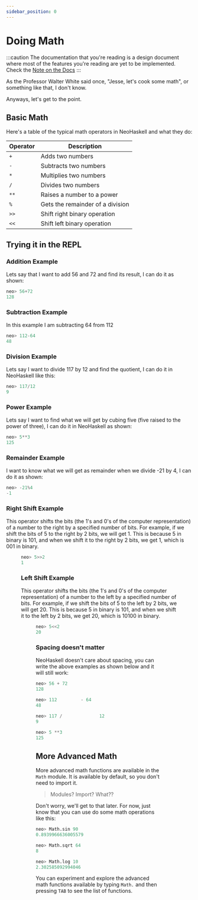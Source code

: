 ```yaml
---
sidebar_position: 0
---
```



# Doing Math

:::caution
The documentation that you're reading is a design document where most of
the features you're reading are yet to be implemented. Check the [Note on the Docs](/docs/docs-intro)
:::

As the Professor Walter White said once, "Jesse, let's cook some math", or something like that, I don't know.

Anyways, let's get to the point.

## Basic Math <Badge issue="22"/>

Here's a table of the typical math operators in NeoHaskell and what they do:

| Operator | Description                      |
| -------- | -------------------------------- |
| `+`      | Adds two numbers                 |
| `-`      | Subtracts two numbers            |
| `*`      | Multiplies two numbers           |
| `/`      | Divides two numbers              |
| `**`     | Raises a number to a power       |
| `%`      | Gets the remainder of a division |
| `>>`     | Shift right binary operation     |
| `<<`     | Shift left binary operation      |

## Trying it in the REPL

### Addition Example

Lets say that I want to add 56 and 72 and find its result, I can do it as shown:

```haskell
neo> 56+72
128
```

### Subtraction Example

In this example I am subtracting 64 from 112

```haskell
neo> 112-64
48
```

### Division Example

Lets say I want to divide 117 by 12 and find the quotient, I can do it in NeoHaskell like this:

```haskell
neo> 117/12
9
```

### Power Example

Lets say I want to find what we will get by cubing five (five raised to the power of three), I can do it in NeoHaskell as shown:

```haskell
neo> 5**3
125
```

### Remainder Example

I want to know what we will get as remainder when we divide -21 by 4, I can do it as shown:

```haskell
neo> -21%4
-1
```

### Right Shift Example

This operator shifts the bits (the 1's and 0's of the computer representation) of a number to the right by a specified number of bits. For example, if we shift the bits of 5 to the right by 2 bits, we will get 1. This is because 5 in binary is 101, and when we shift it to the right by 2 bits, we get 1, which is 001 in binary.

<Figure
  src={require("./img/Bitwise-operator-right-shift.png").default}
  alt="Graphical explanation of the above"
  sourceLink="https://www.geeksforgeeks.org/left-shift-right-shift-operators-c-cpp/"
/>

```haskell
neo> 5>>2
1
```

### Left Shift Example

This operator shifts the bits (the 1's and 0's of the computer representation) of a number to the left by a specified number of bits. For example, if we shift the bits of 5 to the left by 2 bits, we will get 20. This is because 5 in binary is 101, and when we shift it to the left by 2 bits, we get 20, which is 10100 in binary.

<Figure
  src={require("./img/Bitwise-operator-left-shift.png").default}
  alt="Graphical explanation of the above"
  sourceLink="https://www.geeksforgeeks.org/left-shift-right-shift-operators-c-cpp/"
/>

```haskell
neo> 5<<2
20
```

### Spacing doesn't matter

NeoHaskell doesn't care about spacing, you can write the above examples as shown below and it will still work:

```haskell
neo> 56 + 72
128

neo> 112         - 64
48

neo> 117 /              12
9

neo> 5 **3
125
```

## More Advanced Math

More advanced math functions are available in the `Math` module. It is
available by default, so you don't need to import it.

> Modules? Import? What??

Don't worry, we'll get to that later. For now, just know that you can use
do some math operations like this:

```haskell
neo> Math.sin 90
0.8939966636005579

neo> Math.sqrt 64
8

neo> Math.log 10
2.302585092994046
```

You can experiment and explore the advanced math functions available by
typing `Math.` and then pressing `TAB` to see the list of functions.
